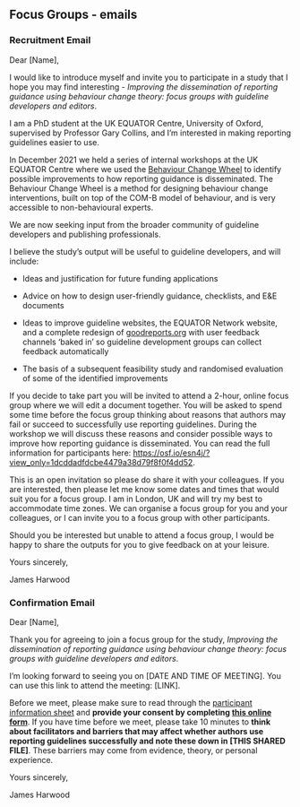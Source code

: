 ## Focus Groups - emails {.appendix}

### Recruitment Email

Dear \[Name\], 

I would like to introduce myself and invite you to participate in a study that I hope you may find interesting - *Improving the dissemination of reporting guidance using behaviour change theory: focus groups with guideline developers and editors*.

I am a PhD student at the UK EQUATOR Centre, University of Oxford, supervised by Professor Gary Collins, and I’m interested in making reporting guidelines easier to use.

In December 2021 we held a series of internal workshops at the UK EQUATOR Centre where we used the [Behaviour Change Wheel](#0) to identify possible improvements to how reporting guidance is disseminated. The Behaviour Change Wheel is a method for designing behaviour change interventions, built on top of the COM-B model of behaviour, and is very accessible to non-behavioural experts.

We are now seeking input from the broader community of guideline developers and publishing professionals.

I believe the study’s output will be useful to guideline developers, and will include:

-   Ideas and justification for future funding applications

-   Advice on how to design user-friendly guidance, checklists, and E&E documents

-   Ideas to improve guideline websites, the EQUATOR Network website, and a complete redesign of [goodreports.org](http://www.goodreports.org/) with user feedback channels ‘baked in’ so guideline development groups can collect feedback automatically

-   The basis of a subsequent feasibility study and randomised evaluation of some of the identified improvements

If you decide to take part you will be invited to attend a 2-hour, online focus group where we will edit a document together. You will be asked to spend some time before the focus group thinking about reasons that authors may fail or succeed to successfully use reporting guidelines. During the workshop we will discuss these reasons and consider possible ways to improve how reporting guidance is disseminated. You can read the full information for participants here: <https://osf.io/esn4j/?view_only=1dcddadfdcbe4479a38d79f8f0f4dd52>.

This is an open invitation so please do share it with your colleagues. If you are interested, then please let me know some dates and times that would suit you for a focus group. I am in London, UK and will try my best to accommodate time zones. We can organise a focus group for you and your colleagues, or I can invite you to a focus group with other participants.

Should you be interested but unable to attend a focus group, I would be happy to share the outputs for you to give feedback on at your leisure.

Yours sincerely,

James Harwood

### Confirmation Email

Dear \[Name\],

Thank you for agreeing to join a focus group for the study, *Improving the dissemination of reporting guidance using behaviour change theory: focus groups with guideline developers and editors*.

I’m looking forward to seeing you on \[DATE AND TIME OF MEETING\]. You can use this link to attend the meeting: \[LINK\].

Before we meet, please make sure to read through the [participant information sheet](https://osf.io/esn4j/?view_only=1dcddadfdcbe4479a38d79f8f0f4dd52) and **provide your consent by completing [this online form](https://oxford.onlinesurveys.ac.uk/reporting-guideline-focus-groups)**. If you have time before we meet, please take 10 minutes to **think about facilitators and barriers that may affect whether authors use reporting guidelines successfully and note these down in \[THIS SHARED FILE\]**. These barriers may come from evidence, theory, or personal experience.

Yours sincerely,

James Harwood